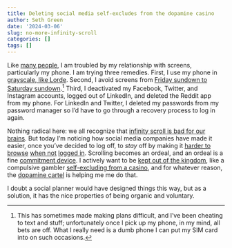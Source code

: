 ```yaml
---
title: Deleting social media self-excludes from the dopamine casino
author: Seth Green
date: '2024-03-06'
slug: no-more-infinity-scroll
categories: []
tags: []
---
```


Like [many people](https://www.honest-broker.com/p/how-to-break-free-from-dopamine-culture), I am troubled by my relationship with screens, particularly my phone. I am trying three remedies. First, I use my phone in [grayscale, like Lorde](https://www.wmagazine.com/culture/lorde-internet-addiction-cure). Second, I avoid screens from [Friday sundown to Saturday sundown](https://en.wikipedia.org/wiki/Technology_Shabbat).[^1] Third, I deactivated my Facebook, Twitter, and Instagram accounts, logged out of LinkedIn, and deleted the Reddit app from my phone. For LinkedIn and Twitter, I deleted my passwords from my password manager so I'd have to go through a recovery process to log in again.

[^1]: This has sometimes made making plans difficult, and I've been cheating to text and stuff; unfortunately once I pick up my phone, in my mind, all bets are off. What I really need is a dumb phone I can put my SIM card into on such occasions.

Nothing radical here: we all recognize that [infinity scroll is bad for our brains](https://bootcamp.uxdesign.cc/how-the-invention-of-infinite-scrolling-turned-millions-to-addiction-3096602ef9af?gi=7bd25b366481). But today I'm noticing how social media companies have made it easier, once you've decided to log off, to *stay* off by making it [harder to browse](https://www.reddit.com/r/mobileweb/comments/f40xhi/this_has_to_be_a_joke_right_now_you_cant_access/) [when not](https://mashable.com/article/instagram-requires-log-in-to-view-profiles) [logged in](https://www.reddit.com/r/DataHoarder/comments/pa6dra/twitter_starts_to_require_login_to_view_tweets/). Scrolling becomes an ordeal, and an ordeal is a fine [commitment device](https://www.thebehavioralscientist.com/glossary/commitment-device). I actively want to be [kept out of the kingdom](https://www.theguardian.com/global/2021/aug/22/how-digital-media-turned-us-all-into-dopamine-addicts-and-what-we-can-do-to-break-the-cycle), like a compulsive gambler [self-excluding from a casino](https://www.ncbi.nlm.nih.gov/pmc/articles/PMC4016676/), and for whatever reason, the [dopamine cartel](https://www.honest-broker.com/p/the-state-of-the-culture-2024) is helping me me do that.

I doubt a social planner would have designed things this way, but as a solution, it has the nice properties of being organic and voluntary.
